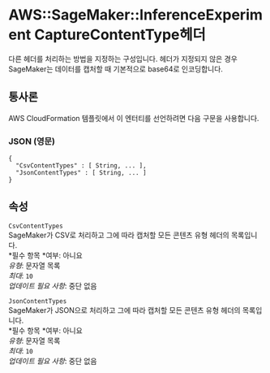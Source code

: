 # AWS::SageMaker::InferenceExperiment CaptureContentType헤더

다른 헤더를 처리하는 방법을 지정하는 구성입니다. 헤더가 지정되지 않은 경우 SageMaker는 데이터를 캡처할 때 기본적으로 base64로 인코딩합니다.

## 통사론

AWS CloudFormation 템플릿에서 이 엔터티를 선언하려면 다음 구문을 사용합니다.

### JSON (영문)

```
{
  "CsvContentTypes" : [ String, ... ],
  "JsonContentTypes" : [ String, ... ]
}
```

## 속성

`CsvContentTypes`  
SageMaker가 CSV로 처리하고 그에 따라 캡처할 모든 콘텐츠 유형 헤더의 목록입니다.  
*필수 항목 *여부: 아니요  
_유형_: 문자열 목록  
_최대_: `10`  
_업데이트 필요 사항_: 중단 없음

`JsonContentTypes`  
SageMaker가 JSON으로 처리하고 그에 따라 캡처할 모든 콘텐츠 유형 헤더의 목록입니다.  
*필수 항목 *여부: 아니요  
_유형_: 문자열 목록  
_최대_: `10`  
_업데이트 필요 사항_: 중단 없음
